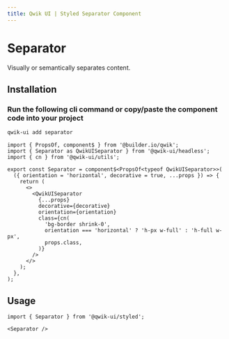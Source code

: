 ```yaml
---
title: Qwik UI | Styled Separator Component
---
```



<StatusBanner status={statusByComponent.styled.Separator} />

# Separator

Visually or semantically separates content.

<Showcase name="hero" />

## Installation

### Run the following cli command or copy/paste the component code into your project

```sh
qwik-ui add separator
```

```tsx
import { PropsOf, component$ } from '@builder.io/qwik';
import { Separator as QwikUISeparator } from '@qwik-ui/headless';
import { cn } from '@qwik-ui/utils';

export const Separator = component$<PropsOf<typeof QwikUISeparator>>(
  ({ orientation = 'horizontal', decorative = true, ...props }) => {
    return (
      <>
        <QwikUISeparator
          {...props}
          decorative={decorative}
          orientation={orientation}
          class={cn(
            'bg-border shrink-0',
            orientation === 'horizontal' ? 'h-px w-full' : 'h-full w-px',
            props.class,
          )}
        />
      </>
    );
  },
);
```

## Usage

```tsx
import { Separator } from '@qwik-ui/styled';
```

```tsx
<Separator />
```

